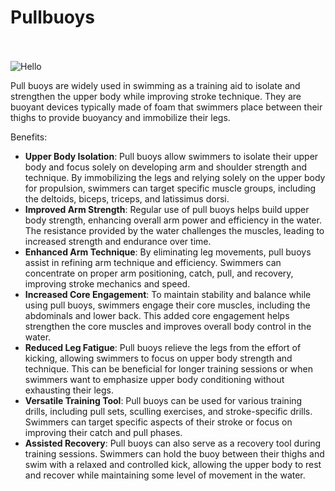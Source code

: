 
# Pullbuoys
<br></br>
<Image src="/images/pullbuoy.jpg" alt="Hello" width={400} height={500} />

Pull buoys are widely used in swimming as a training aid to isolate and strengthen the upper body while improving stroke technique. They are buoyant devices typically made of foam that swimmers place between their thighs to provide buoyancy and immobilize their legs.

Benefits:
- **Upper Body Isolation**: Pull buoys allow swimmers to isolate their upper body and focus solely on developing arm and shoulder strength and technique. By immobilizing the legs and relying solely on the upper body for propulsion, swimmers can target specific muscle groups, including the deltoids, biceps, triceps, and latissimus dorsi.
- **Improved Arm Strength**: Regular use of pull buoys helps build upper body strength, enhancing overall arm power and efficiency in the water. The resistance provided by the water challenges the muscles, leading to increased strength and endurance over time.
- **Enhanced Arm Technique**: By eliminating leg movements, pull buoys assist in refining arm technique and efficiency. Swimmers can concentrate on proper arm positioning, catch, pull, and recovery, improving stroke mechanics and speed.
- **Increased Core Engagement**: To maintain stability and balance while using pull buoys, swimmers engage their core muscles, including the abdominals and lower back. This added core engagement helps strengthen the core muscles and improves overall body control in the water.
- **Reduced Leg Fatigue**: Pull buoys relieve the legs from the effort of kicking, allowing swimmers to focus on upper body strength and technique. This can be beneficial for longer training sessions or when swimmers want to emphasize upper body conditioning without exhausting their legs.
- **Versatile Training Tool**: Pull buoys can be used for various training drills, including pull sets, sculling exercises, and stroke-specific drills. Swimmers can target specific aspects of their stroke or focus on improving their catch and pull phases.
- **Assisted Recovery**: Pull buoys can also serve as a recovery tool during training sessions. Swimmers can hold the buoy between their thighs and swim with a relaxed and controlled kick, allowing the upper body to rest and recover while maintaining some level of movement in the water.
